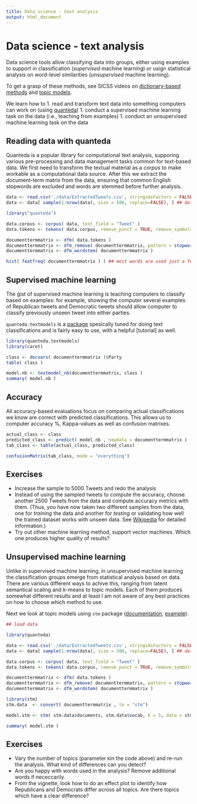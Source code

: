 ```yaml
---
title: Data science - text analysis
output: html_document
---
```


# Data science - text analysis

Data science tools allow classifying data into groups, either using examples to support in classification (_supervised_ machine learning) or usign statistical analysis on word-level similarities (_unsupervised_ machine learning).

To get a grasp of these methods, see SICSS videos on [dictionary-based methods](https://www.youtube.com/watch?v=wSIi2ZRKjaE) and [topic models](https://www.youtube.com/watch?v=IUAHUEy1V0Q).

We learn how to
1. read and transform text data into something computers can work on (using [quanteda](https://quanteda.io/))
1. conduct a supervised machine learning task on the data (i.e., teaching from examples)
1. conduct an unsupervised machine learning task on the data

## Reading data with quanteda

Quanteda is a popular library for computational text analysis, supporing various pre-processing and data management tasks common for text-based data.
We first need to transform the textual material as a _corpus_ to make workable as a computational data source.
After this we extract the document-term matrix from the data, ensuring that common English stopwords are excluded and words are stemmed before further analysis.

```r
data <- read.csv('./data/ExtractedTweets.csv', stringsAsFactors = FALSE )
data <- data[ sample(1:nrow(data), size = 500, replace=FALSE), ] ## dataset is fairly large, let's work with a smaller dataset
```

```r
library("quanteda")
```

```r
data.corpus <- corpus( data, text_field = "Tweet" )
data.tokens <- tokens( data.corpus, remove_punct = TRUE, remove_symbols = TRUE, remove_numbers = TRUE )
```

```r
documenttermmatrix <- dfm( data.tokens )
documenttermmatrix <- dfm_remove( documenttermmatrix, pattern = stopwords("english") ) ## remove common english words which often do not help in analysis
documenttermmatrix <- dfm_wordstem( documenttermmatrix )
```

```r
hist( featfreq( documenttermmatrix ) ) ## most words are used just a few times (x-axis: how many times userd, y-axis: frequenxcy in the class)
```

## Supervised machine learning

The gist of supervised machine learning is teaching computers to classify based on examples:
for example, showing the computer several examples of Republican tweets and Democratic tweets should allow computer to classify previously unseen tweet into either parties.

`quanteda.textmodels` is a [package](https://cran.r-project.org/web/packages/quanteda.textmodels/quanteda.textmodels.pdf) spesically tuned for doing text classifications and is fairly easy to use, with a helpful [tutorial] as well.

```r
library(quanteda.textmodels)
library(caret)
```

```r
class <- docvars( documenttermmatrix )$Party
table( class )
```

```r
model.nb <- textmodel_nb(documenttermmatrix, class )
summary( model.nb )
```

## Accuracy

All accuracy-based evaluations focus on comparing actual classifications we know are correct with predicted classifications.
This allows us to computer accuracy %, Kappa-values as well as confusion matrixes.

```r
actual_class <- class
predicted_class <- predict( model.nb , newdata = documenttermmatrix )
tab_class <- table(actual_class, predicted_class)

confusionMatrix(tab_class, mode = "everything")
```

## Exercises

* Increase the sample to 5000 Tweets and redo the analysis
* Instead of using the sampled tweets to compute the accuracy, choose another 2500 Tweets from the data and compute accuracy metrics with them. (Thus, you have now taken two different samples from the data, one for _training_ the data and another for _testing_ or validating how well the trained dataset works with unseen data. See [Wikipedia](https://en.wikipedia.org/wiki/Training,_validation,_and_test_sets) for detailed information.)
* Try out other machine learning method, support vector machines. Which one produces higher quality of results?

## Unsupervised machine learning

Unlike in supervised machine learning, in unsupervised machine learning the classification groups emerge from statistical analysis based on data.
There are various different ways to achive this, ranging from latent semantical scaling and $k$-means to topic models.
Each of them produces somewhat different results and at least I am not aware of any best practices on how to choose which method to use.

Next we look at topic models using `stm` package ([documentation](https://rdocumentation.org/packages/stm/), [example](https://github.com/bstewart/stm/blob/master/vignettes/stmVignette.pdf?raw=true)).

```r
## load data

library(quanteda)

data <- read.csv('./data/ExtractedTweets.csv', stringsAsFactors = FALSE )
data <- data[ sample(1:nrow(data), size = 500, replace=FALSE), ] ## dataset is fairly large, let's work with a smaller dataset  

data.corpus <- corpus( data, text_field = "Tweet" )
data.tokens <- tokens( data.corpus, remove_punct = TRUE, remove_symbols = TRUE, remove_numbers = TRUE )

documenttermmatrix <- dfm( data.tokens )
documenttermmatrix <- dfm_remove( documenttermmatrix, pattern = stopwords("english") ) ## remove common english words which often do not help in analysis
documenttermmatrix <- dfm_wordstem( documenttermmatrix )
```

```r
library(stm)
stm.data  <- convert( documenttermmatrix , to = "stm")
```

```r
model.stm <- stm( stm.data$documents, stm.data$vocab, K = 5, data = stm.data$meta )
```

```r
summary( model.stm )
```

## Exercises
* Vary the number of topics (parameter `K`in the code above) and re-run the analysis. What kind of differences can you detect?
* Are you happy with words used in the analysis? Remove additional words if nececcarily.
* From the vignette, look how to do an effect plot to identify how Republicans and Democrats differ across all topics. Are there topics which have a clear difference?

